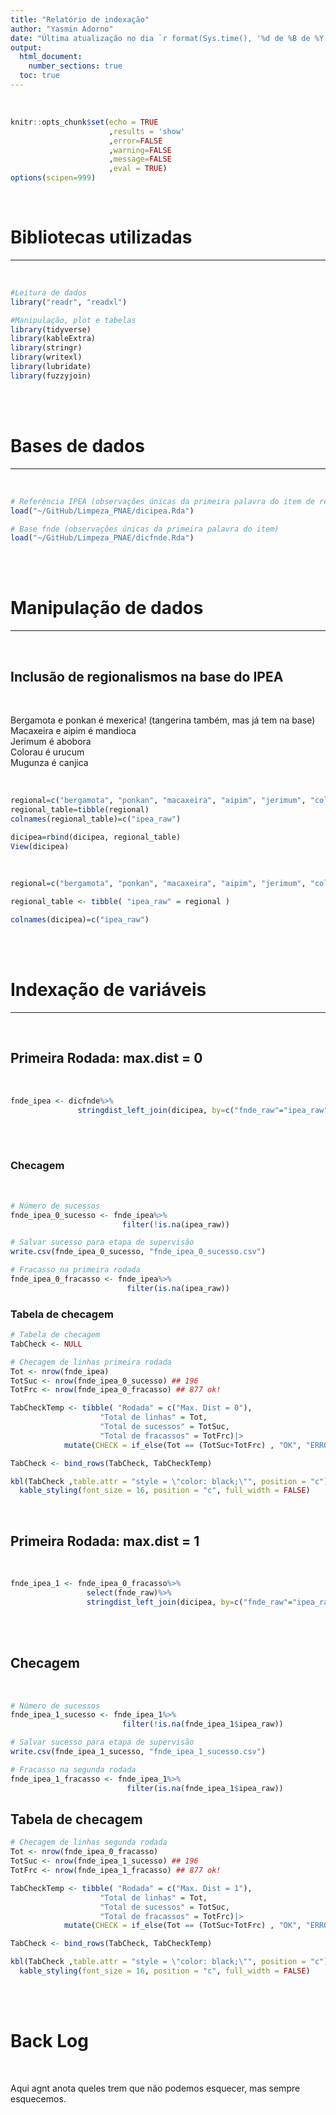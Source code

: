 ```yaml
---
title: "Relatório de indexação"
author: "Yasmin Adorno"
date: "Última atualização no dia `r format(Sys.time(), '%d de %B de %Y')`"
output:
  html_document:
    number_sections: true
  toc: true
---
```


<br>

```r
knitr::opts_chunk$set(echo = TRUE
                      ,results = 'show'
                      ,error=FALSE
                      ,warning=FALSE
                      ,message=FALSE
                      ,eval = TRUE)
options(scipen=999)
```

<br>

# Bibliotecas utilizadas {-}
***

<br>

```r
#Leitura de dados
library("readr", "readxl")

#Manipulação, plot e tabelas
library(tidyverse)
library(kableExtra)
library(stringr)
library(writexl)
library(lubridate)
library(fuzzyjoin)
```

<br>
<br>

# Bases de dados {-}
***

<br>

```r
# Referência IPEA (observações únicas da primeira palavra do item de referência)
load("~/GitHub/Limpeza_PNAE/dicipea.Rda")

# Base fnde (observações únicas da primeira palavra do item)
load("~/GitHub/Limpeza_PNAE/dicfnde.Rda")
```

<br>
<br>

# Manipulação de dados
***

<br>

## Inclusão de regionalismos na base do IPEA

<br>

Bergamota e ponkan é mexerica! (tangerina também, mas já tem na base)   
Macaxeira e aipim é mandioca   
Jerimum é abobora   
Colorau é urucum   
Mugunza é canjica   

<br>

```r
regional=c("bergamota", "ponkan", "macaxeira", "aipim", "jerimum", "colorau", "mugunza")
regional_table=tibble(regional)
colnames(regional_table)=c("ipea_raw")

dicipea=rbind(dicipea, regional_table)
View(dicipea)
```

<br>

```r
regional=c("bergamota", "ponkan", "macaxeira", "aipim", "jerimum", "colorau", "mugunza")

regional_table <- tibble( "ipea_raw" = regional )

colnames(dicipea)=c("ipea_raw")
```

<br>
<br>

# Indexação de variáveis
***

<br>

## Primeira Rodada: max.dist = 0

<br>

```r
fnde_ipea <- dicfnde%>%
               stringdist_left_join(dicipea, by=c("fnde_raw"="ipea_raw"), max_dist=0)
```

<br>
<br>

### Checagem

<br>

```r
# Número de sucessos
fnde_ipea_0_sucesso <- fnde_ipea%>%
                         filter(!is.na(ipea_raw))

# Salvar sucesso para etapa de supervisão
write.csv(fnde_ipea_0_sucesso, "fnde_ipea_0_sucesso.csv")

# Fracasso na primeira rodada
fnde_ipea_0_fracasso <- fnde_ipea%>%
                          filter(is.na(ipea_raw))
```

### Tabela de checagem

```r
# Tabela de checagem
TabCheck <- NULL

# Checagem de linhas primeira rodada
Tot <- nrow(fnde_ipea)
TotSuc <- nrow(fnde_ipea_0_sucesso) ## 196
TotFrc <- nrow(fnde_ipea_0_fracasso) ## 877 ok!

TabCheckTemp <- tibble( "Rodada" = c("Max. Dist = 0"),
                    "Total de linhas" = Tot,
                    "Total de sucessos" = TotSuc,
                    "Total de fracassos" = TotFrc)|>
            mutate(CHECK = if_else(Tot == (TotSuc+TotFrc) , "OK", "ERRO"))

TabCheck <- bind_rows(TabCheck, TabCheckTemp)

kbl(TabCheck ,table.attr = "style = \"color: black;\"", position = "c")|>
  kable_styling(font_size = 16, position = "c", full_width = FALSE)
```

<br>

## Primeira Rodada: max.dist = 1

<br>

```r
fnde_ipea_1 <- fnde_ipea_0_fracasso%>%
                 select(fnde_raw)%>%
                 stringdist_left_join(dicipea, by=c("fnde_raw"="ipea_raw"), max_dist=1)
```

<br>
<br>

## Checagem

<br>

```r
# Número de sucessos
fnde_ipea_1_sucesso <- fnde_ipea_1%>%
                         filter(!is.na(fnde_ipea_1$ipea_raw))

# Salvar sucesso para etapa de supervisão
write.csv(fnde_ipea_1_sucesso, "fnde_ipea_1_sucesso.csv")

# Fracasso na segunda rodada
fnde_ipea_1_fracasso <- fnde_ipea_1%>%
                          filter(is.na(fnde_ipea_1$ipea_raw))
```

## Tabela de checagem

```r
# Checagem de linhas segunda rodada
Tot <- nrow(fnde_ipea_0_fracasso)
TotSuc <- nrow(fnde_ipea_1_sucesso) ## 196
TotFrc <- nrow(fnde_ipea_1_fracasso) ## 877 ok!

TabCheckTemp <- tibble( "Rodada" = c("Max. Dist = 1"),
                    "Total de linhas" = Tot,
                    "Total de sucessos" = TotSuc,
                    "Total de fracassos" = TotFrc)|>
            mutate(CHECK = if_else(Tot == (TotSuc+TotFrc) , "OK", "ERRO"))

TabCheck <- bind_rows(TabCheck, TabCheckTemp)

kbl(TabCheck ,table.attr = "style = \"color: black;\"", position = "c")|>
  kable_styling(font_size = 16, position = "c", full_width = FALSE)
```

<br>
<br>

# Back Log {-}

<br>

Aqui agnt anota queles trem que não podemos esquecer, mas sempre esquecemos.